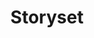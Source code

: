 ---
title: Storyset 
slug: storyset
site: storyset
show: ./images/show.png
siteUrl: https://storyset.com/
description: Awesome free customizable illustrations for your next project
tags: [opensource]
rating: 7
---